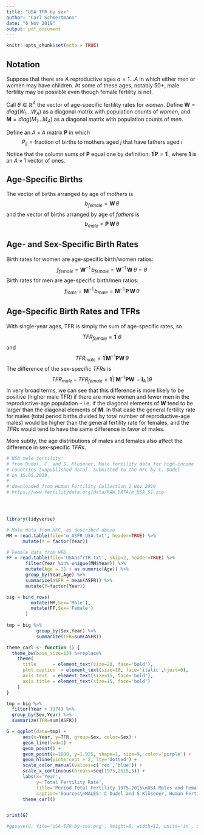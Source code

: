```yaml
---
title: "USA TFR by sex"
author: "Carl Schmertmann"
date: "6 Nov 2019"
output: pdf_document
---
```


```r
knitr::opts_chunk$set(echo = TRUE)
```

## Notation

Suppose that there are $A$ reproductive ages $a=1\ldots A$ in which either men or women may have children. At some of these ages, notably 50+, male fertility may be possible even though female fertility is not. 

Call $\theta \in \mathbb{R}^A$ the vector of age-specific fertility rates for _women_. Define $\mathbf{W} = diag(W_1\ldots W_A)$ as a diagonal matrix with population counts of _women_, and $\mathbf{M} = diag(M_1\ldots M_A)$ as a diagonal matrix with population counts of _men_. 

Define an $A \times A$ matrix $\mathbf{P}$ in which 
$$
P_{ij} = \text{fraction of births to mothers aged $j$ that have fathers aged $i$}
$$
Notice that the column sums of $\mathbf{P}$ equal one by definition: $\mathbf{1}^\prime \mathbf{P}  = \mathbf{1}^\prime$, where $\mathbf{1}$ is an $A \times 1$ vector of ones. 

## Age-Specific Births

The vector of births arranged by age of _mothers_ is
$$
b_{female} = \mathbf{W}\,\theta
$$
and the vector of births arranged by age of _fathers_ is
$$
b_{male} = \mathbf{P}\,\mathbf{W}\,\theta
$$

## Age- and Sex-Specific Birth Rates

Birth rates for women are age-specific birth/women ratios:
$$
f_{female} = \mathbf{W}^{-1}\,b_{female} = \mathbf{W}^{-1}\,\mathbf{W}\,\theta = \theta
$$
Birth rates for men are age-specific birth/men ratios:
$$
f_{male} = \mathbf{M}^{-1}\,b_{male} = \mathbf{M}^{-1}\,\mathbf{P}\,\mathbf{W}\,\theta 
$$

## Age-Specific Birth Rates and TFRs

With single-year ages, TFR is simply the sum of age-specific rates, so
$$
TFR_{female} = \mathbf{1}^\prime \, \theta
$$
and
$$
TFR_{male} = \mathbf{1}^\prime \mathbf{M}^{-1} \mathbf{P} \mathbf{W}\,\theta
$$
The difference of the sex-specific $TFR$s is
$$
TFR_{male} - TFR_{female} = \mathbf{1}^\prime \left[\, \mathbf{M}^{-1} \mathbf{P} \mathbf{W}\,- \mathbf{I}_A\,\right]\theta
$$
In very broad terms, we can see that this difference is more likely to be positive (higher male TFR) if there are more women and fewer men in the reproductive-age population -- i.e. if the diagonal elements of $\mathbf{W}$ tend to be larger than the diagonal elements of $\mathbf{M}$. In that case the general fertility rate for males (total period births divided by total number of reproductive-age males) would be higher than the general fertility rate for females, and the $TFR$s would tend to have the same difference in favor of males. 

More subtly, the age distributions of males and females also affect the difference in sex-specific $TFR$s. 


```r
# USA male fertility
# from Dudel, C. and S. Klüsener. Male fertility data for high-income 
# countries [unpublished data]. Submitted to the HFC by C. Dudel 
# on 15.05.2019.
# 
# downloaded from Human Fertility Collection 2 Nov 2019
# https://www.fertilitydata.org/data/RAW_DATA/m_USA_51.zip




library(tidyverse)

# Male data from HFC, as described above
MM = read.table(file='m_ASFR_USA.txt', header=TRUE) %>%
      mutate(Y = factor(Year)) 

# Female data from HFD
FF = read.table(file='USAasfrTR.txt', skip=2, header=TRUE) %>%
       filter(Year %in% unique(MM$Year)) %>%
       mutate(Age = 11 + as.numeric(Age)) %>%
       group_by(Year,Age) %>%
       summarize(ASFR = mean(ASFR)) %>%
       mutate(Y=factor(Year))

big = bind_rows(
         mutate(MM,Sex='Male'),
         mutate(FF,Sex='Female')
       )
       
tmp = big %>%
           group_by(Sex,Year) %>%
           summarize(TFR=sum(ASFR))

theme_carl <- function () { 
  theme_bw(base_size=13) %+replace% 
    theme(
      title      = element_text(size=20, face='bold'),
      plot.caption  = element_text(size=10, face='italic',hjust=0),
      axis.text  = element_text(size=15, face='bold'),
      axis.title = element_text(size=15, face='bold')
    )
}

tmp = big %>%
  filter(Year > 1974) %>%
  group_by(Sex,Year) %>%
  summarize(TFR=sum(ASFR))

G = ggplot(data=tmp) +
      aes(x=Year, y=TFR, group=Sex, color=Sex) +
      geom_line(lwd=1) +
      geom_point() +
      geom_point(x=1988, y=1.925, shape=1, size=9, color='purple') +
      geom_hline(yintercept = 2, lty='dotted') +
      scale_color_manual(values=c('red','blue')) +
      scale_x_continuous(breaks=seq(1975,2015,5)) +
      labs(x='Year',
           y='Total Fertility Rate',
           title='Period Total Fertility 1975-2015\nUSA Males and Females',
           caption='Sources\nMALES: C Dudel and S Klüsener, Human Fertilty Collection https://www.fertilitydata.org/data/RAW_DATA/m_USA_51.zip\nFEMALES: Human Fertility Database') +
      theme_carl()


print(G)

#ggsave(G, file='USA-TFR-by-sex.png', height=8, width=11, units='in', dpi=300)

```